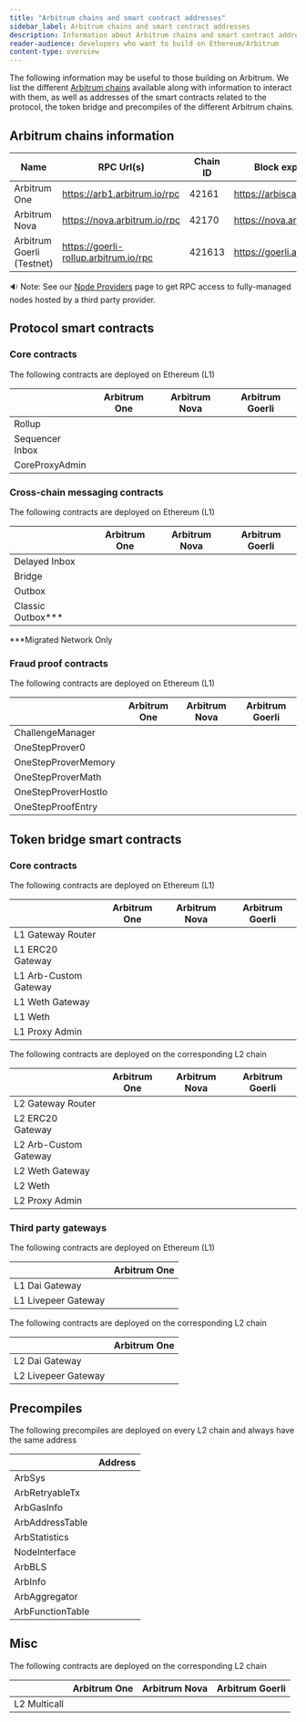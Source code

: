```yaml
---
title: "Arbitrum chains and smart contract addresses"
sidebar_label: Arbitrum chains and smart contract addresses
description: Information about Arbitrum chains and smart contract addresses of the protocol.
reader-audience: developers who want to build on Ethereum/Arbitrum
content-type: overview
---
```



The following information may be useful to those building on Arbitrum. We list the different [Arbitrum chains](/for-devs/concepts/public-chains.mdx) available along with information to interact with them, as well as addresses of the smart contracts related to the protocol, the token bridge and precompiles of the different Arbitrum chains.

## Arbitrum chains information

| Name                      | RPC Url(s)                            | Chain ID | Block explorer             | Underlying L1 | Tech stack | Sequencer feed URL                   |
| ------------------------- | ------------------------------------- | -------- | -------------------------- | ------------- | ---------- | ------------------------------------ |
| Arbitrum One              | https://arb1.arbitrum.io/rpc          | 42161    | https://arbiscan.io/       | Ethereum      | Nitro      | wss://arb1.arbitrum.io/feed          |
| Arbitrum Nova             | https://nova.arbitrum.io/rpc          | 42170    | https://nova.arbiscan.io/  | Ethereum      | AnyTrust   | wss://nova.arbitrum.io/feed          |
| Arbitrum Goerli (Testnet) | https://goerli-rollup.arbitrum.io/rpc | 421613   | https://goerli.arbiscan.io | Goerli        | Nitro      | wss://goerli-rollup.arbitrum.io/feed |

🔉 Note: See our [Node Providers](/node-running/node-providers.mdx) page to get RPC access to fully-managed nodes hosted by a third party provider.

## Protocol smart contracts

### Core  contracts

The following contracts are deployed on Ethereum (L1)

|                      |  Arbitrum One                                                            | Arbitrum Nova                                                            | Arbitrum Goerli                                                          |
| -------------------- | ------------------------------------------------------------------------ | ------------------------------------------------------------------------ | ------------------------------------------------------------------------ |
| Rollup               | <AEL address="0x5eF0D09d1E6204141B4d37530808eD19f60FBa35" chainID={1}/>  | <AEL address="0xFb209827c58283535b744575e11953DCC4bEAD88" chainID={1} /> | <AEL address="0x45e5cAea8768F42B385A366D3551Ad1e0cbFAb17" chainID={5} /> |
| Sequencer Inbox      | <AEL address="0x1c479675ad559DC151F6Ec7ed3FbF8ceE79582B6" chainID={1}/>  | <AEL address="0x211E1c4c7f1bF5351Ac850Ed10FD68CFfCF6c21b" chainID={1} /> | <AEL address="0x0484A87B144745A2E5b7c359552119B6EA2917A9" chainID={5} /> |
| CoreProxyAdmin       | <AEL address="0x554723262467F125Ac9e1cDFa9Ce15cc53822dbD" chainID={1} /> | <AEL address="0x71D78dC7cCC0e037e12de1E50f5470903ce37148" chainID={1} /> | <AEL address="0x4e845AcF190e4b36f8E6057be87E8715BEe7C56b" chainID={5} /> |

### Cross-chain messaging contracts

The following contracts are deployed on Ethereum (L1)

|                      |  Arbitrum One                                                            | Arbitrum Nova                                                            | Arbitrum Goerli                                                          |
| -------------------- | ------------------------------------------------------------------------ | ------------------------------------------------------------------------ | ------------------------------------------------------------------------ |
| Delayed Inbox        | <AEL address="0x4Dbd4fc535Ac27206064B68FfCf827b0A60BAB3f" chainID={1}/>  | <AEL address="0xc4448b71118c9071Bcb9734A0EAc55D18A153949" chainID={1} /> | <AEL address="0x6BEbC4925716945D46F0Ec336D5C2564F419682C" chainID={5} /> |
| Bridge               | <AEL address="0x8315177aB297bA92A06054cE80a67Ed4DBd7ed3a" chainID={1}/>  | <AEL address="0xC1Ebd02f738644983b6C4B2d440b8e77DdE276Bd" chainID={1} /> | <AEL address="0xaf4159A80B6Cc41ED517DB1c453d1Ef5C2e4dB72" chainID={5} /> |
| Outbox               | <AEL address="0x0B9857ae2D4A3DBe74ffE1d7DF045bb7F96E4840" chainID={1} /> | <AEL address="0xD4B80C3D7240325D18E645B49e6535A3Bf95cc58" chainID={1} /> | <AEL address="0x45Af9Ed1D03703e480CE7d328fB684bb67DA5049" chainID={5} /> |
| Classic Outbox\*\*\* | <AEL address="0x760723CD2e632826c38Fef8CD438A4CC7E7E1A40" chainID={1} /> <AEL address="0x667e23ABd27E623c11d4CC00ca3EC4d0bD63337a" chainID={1} />   |                                                                          |                                                                          |

\*\*\*Migrated Network Only

### Fraud proof contracts

The following contracts are deployed on Ethereum (L1)

|                      |  Arbitrum One                                                            | Arbitrum Nova                                                            | Arbitrum Goerli                                                          |
| -------------------- | ------------------------------------------------------------------------ | ------------------------------------------------------------------------ | ------------------------------------------------------------------------ |
| ChallengeManager     | <AEL address="0xe5896783a2F463446E1f624e64Aa6836BE4C6f58" chainID={1} /> | <AEL address="0xA59075221b50C598aED0Eae0bB9869639513af0D" chainID={1} /> | <AEL address="0xCaA89A8A8771Dfd95020FbA805f2dC774d2E625D" chainID={5} /> |
| OneStepProver0       | <AEL address="0x499A4f574f2e4F8837E242adEc86223Ef7DeEfcC" chainID={1} /> | <AEL address="0x8323B58C522690E6aFae94044825F0c79A93d236" chainID={1} /> | <AEL address="0xD7422f07fe48f6e82E40587feb2acaE1451f08A6" chainID={5} /> |
| OneStepProverMemory  | <AEL address="0xb556F3Bb0FdCFeAf81a1c393e024a69a3327B676" chainID={1} /> | <AEL address="0x7a6C0503107858f82a790E481024134092e19979" chainID={1} /> | <AEL address="0x9221854E95283670E58738805a2d20405d17682E" chainID={5} /> |
| OneStepProverMath    | <AEL address="0xd315Ac3a82E8EDAA84b347F478e0F59801747970" chainID={1} /> | <AEL address="0x1efb116EBC38CE895Eb2E5e009234E0E0836f2F5" chainID={1} /> | <AEL address="0xFe18aB9B105a8C13Fbd67a0DaCb1C70e84Bb5d5E" chainID={5} /> |
| OneStepProverHostIo  | <AEL address="0xb965b08A826D4C7634e0Df4c5eF5E1d1f9b5D13A" chainID={1} /> | <AEL address="0x9CBC3F14a57CE6eAD0e770F528E2f1E8b8C37613" chainID={1} /> | <AEL address="0x5518772ddb8e65416c6572E28BE58dAfc8A3834c" chainID={5} /> |
| OneStepProofEntry    | <AEL address="0x3E1f62AA8076000c3218493FE3e0Ae40bcB9A1DF" chainID={1} /> | <AEL address="0x7AdcA86896c4220f19B2f7f9746e7A99E57B0Fc5" chainID={1} /> | <AEL address="0xe46a0585C3Cb05AaE200161534Af1aE5Dff61294" chainID={5} /> |

## Token bridge smart contracts

### Core contracts

The following contracts are deployed on Ethereum (L1)

|                       |  Arbitrum One                                                            | Arbitrum Nova                                                            | Arbitrum Goerli                                                          |
| --------------------- | ------------------------------------------------------------------------ | ------------------------------------------------------------------------ | ------------------------------------------------------------------------ |
| L1 Gateway Router     | <AEL address="0x72Ce9c846789fdB6fC1f34aC4AD25Dd9ef7031ef" chainID={1} /> | <AEL address="0xC840838Bc438d73C16c2f8b22D2Ce3669963cD48" chainID={1} /> | <AEL address="0x4c7708168395aEa569453Fc36862D2ffcDaC588c" chainID={5} /> |
| L1 ERC20 Gateway      | <AEL address="0xa3A7B6F88361F48403514059F1F16C8E78d60EeC" chainID={1} /> | <AEL address="0xB2535b988dcE19f9D71dfB22dB6da744aCac21bf" chainID={1} /> | <AEL address="0x715D99480b77A8d9D603638e593a539E21345FdF" chainID={5} /> |
| L1 Arb-Custom Gateway | <AEL address="0xcEe284F754E854890e311e3280b767F80797180d" chainID={1} /> | <AEL address="0x23122da8C581AA7E0d07A36Ff1f16F799650232f" chainID={1} /> | <AEL address="0x9fDD1C4E4AA24EEc1d913FABea925594a20d43C7" chainID={5} /> |
| L1 Weth Gateway       | <AEL address="0xd92023E9d9911199a6711321D1277285e6d4e2db" chainID={1} /> | <AEL address="0xE4E2121b479017955Be0b175305B35f312330BaE" chainID={1} /> | <AEL address="0x6e244cD02BBB8a6dbd7F626f05B2ef82151Ab502" chainID={5} /> |
| L1 Weth               | <AEL address="0xC02aaA39b223FE8D0A0e5C4F27eAD9083C756Cc2" chainID={1} /> | <AEL address="0xC02aaA39b223FE8D0A0e5C4F27eAD9083C756Cc2" chainID={1} /> | <AEL address="0xB4FBF271143F4FBf7B91A5ded31805e42b2208d6" chainID={5} /> |
| L1 Proxy Admin        | <AEL address="0x9aD46fac0Cf7f790E5be05A0F15223935A0c0aDa" chainID={1} /> | <AEL address="0xa8f7DdEd54a726eB873E98bFF2C95ABF2d03e560" chainID={1} /> | <AEL address="0x16101A84B00344221E2983190718bFAba30D9CeE" chainID={5} /> |


The following contracts are deployed on the corresponding L2 chain

|                       | Arbitrum One                                                                 | Arbitrum Nova                                                                | Arbitrum Goerli                                                               |
| --------------------- | ---------------------------------------------------------------------------- | ---------------------------------------------------------------------------- | ----------------------------------------------------------------------------- |
| L2 Gateway Router     | <AEL address="0x5288c571Fd7aD117beA99bF60FE0846C4E84F933" chainID={42161} /> | <AEL address="0x21903d3F8176b1a0c17E953Cd896610Be9fFDFa8" chainID={42170} /> | <AEL address="0xE5B9d8d42d656d1DcB8065A6c012FE3780246041" chainID={421613} /> |
| L2 ERC20 Gateway      | <AEL address="0x09e9222E96E7B4AE2a407B98d48e330053351EEe" chainID={42161} /> | <AEL address="0xcF9bAb7e53DDe48A6DC4f286CB14e05298799257" chainID={42170} /> | <AEL address="0x2eC7Bc552CE8E51f098325D2FcF0d3b9d3d2A9a2" chainID={421613} /> |
| L2 Arb-Custom Gateway | <AEL address="0x096760F208390250649E3e8763348E783AEF5562" chainID={42161} /> | <AEL address="0xbf544970E6BD77b21C6492C281AB60d0770451F4" chainID={42170} /> | <AEL address="0x8b6990830cF135318f75182487A4D7698549C717" chainID={421613} /> |
| L2 Weth Gateway       | <AEL address="0x6c411aD3E74De3E7Bd422b94A27770f5B86C623B" chainID={42161} /> | <AEL address="0x7626841cB6113412F9c88D3ADC720C9FAC88D9eD" chainID={42170} /> | <AEL address="0xf9F2e89c8347BD96742Cc07095dee490e64301d6" chainID={421613} /> |
| L2 Weth               | <AEL address="0x82aF49447D8a07e3bd95BD0d56f35241523fBab1" chainID={42161} /> | <AEL address="0x722E8BdD2ce80A4422E880164f2079488e115365" chainID={42170} /> | <AEL address="0xe39Ab88f8A4777030A534146A9Ca3B52bd5D43A3" chainID={421613} /> |
| L2 Proxy Admin        | <AEL address="0xd570aCE65C43af47101fC6250FD6fC63D1c22a86" chainID={42161} /> | <AEL address="0xada790b026097BfB36a5ed696859b97a96CEd92C" chainID={42170} /> | <AEL address="0xeC377B42712608B0356CC54Da81B2be1A4982bAb" chainID={421613} /> |

### Third party gateways

The following contracts are deployed on Ethereum (L1)

|                     | Arbitrum One                                                             |
| ------------------- | ------------------------------------------------------------------------ |
| L1 Dai Gateway      | <AEL address="0xD3B5b60020504bc3489D6949d545893982BA3011" chainID={1} /> |
| L1 Livepeer Gateway | <AEL address="0x6142f1C8bBF02E6A6bd074E8d564c9A5420a0676" chainID={1} /> |

The following contracts are deployed on the corresponding L2 chain

|                     | Arbitrum One                                                                 |
| ------------------- | ---------------------------------------------------------------------------- |
| L2 Dai Gateway      | <AEL address="0x467194771dAe2967Aef3ECbEDD3Bf9a310C76C65" chainID={42161} /> |
| L2 Livepeer Gateway | <AEL address="0x6D2457a4ad276000A615295f7A80F79E48CcD318" chainID={42161} /> |

## Precompiles

The following precompiles are deployed on every L2 chain and always have the same address

|                  | Address                                                                      |
| ---------------- | ---------------------------------------------------------------------------- |
| ArbSys           | <AEL address="0x0000000000000000000000000000000000000064" chainID={42161} /> |
| ArbRetryableTx   | <AEL address="0x000000000000000000000000000000000000006E" chainID={42161} /> |
| ArbGasInfo       | <AEL address="0x000000000000000000000000000000000000006C" chainID={42161} /> |
| ArbAddressTable  | <AEL address="0x0000000000000000000000000000000000000066" chainID={42161} /> |
| ArbStatistics    | <AEL address="0x000000000000000000000000000000000000006F" chainID={42161} /> |
| NodeInterface    | <AEL address="0x00000000000000000000000000000000000000C8" chainID={42161} /> |
| ArbBLS           | <AEL address="0x0000000000000000000000000000000000000067" chainID={42161} /> |
| ArbInfo          | <AEL address="0x0000000000000000000000000000000000000065" chainID={42161} /> |
| ArbAggregator    | <AEL address="0x000000000000000000000000000000000000006D" chainID={42161} /> |
| ArbFunctionTable | <AEL address="0x0000000000000000000000000000000000000068" chainID={42161} /> |

## Misc

The following contracts are deployed on the corresponding L2 chain

|              | Arbitrum One                                                                 | Arbitrum Nova                                                                | Arbitrum Goerli                                                               |
| ------------ | ---------------------------------------------------------------------------- | ---------------------------------------------------------------------------- | ----------------------------------------------------------------------------- |
| L2 Multicall | <AEL address="0x7eCfBaa8742fDf5756DAC92fbc8b90a19b8815bF" chainID={42161} /> | <AEL address="0x5e1eE626420A354BbC9a95FeA1BAd4492e3bcB86" chainID={42170} /> | <AEL address="0x108B25170319f38DbED14cA9716C54E5D1FF4623" chainID={421613} /> |
